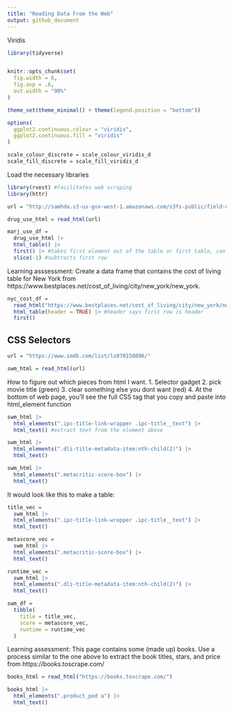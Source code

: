 ```yaml
---
title: "Reading Data From the Web"
output: github_document
---
```


Viridis

```r
library(tidyverse)


knitr::opts_chunk$set(
  fig.width = 6,
  fig.asp = .6,
  out.width = "90%"
)

theme_set(theme_minimal() + theme(legend.position = "bottom"))

options(
  ggplot2.continuous.colour = "viridis",
  ggplot2.continuous.fill = "viridis"
)

scale_colour_discrete = scale_colour_viridis_d
scale_fill_discrete = scale_fill_viridis_d
```

Load the necessary libraries

```r
library(rvest) #facilitates web scraping
library(httr)
```


```r
url = "http://samhda.s3-us-gov-west-1.amazonaws.com/s3fs-public/field-uploads/2k15StateFiles/NSDUHsaeShortTermCHG2015.htm"

drug_use_html = read_html(url)
```

```r
marj_use_df = 
  drug_use_html |> 
  html_table() |> 
  first() |> #takes first element out of the table or first table, can type in command line ?first to see if you can import an nth function to specify other elements
  slice(-1) #subtracts first row
```

Learning asssessment: Create a data frame that contains the cost of living table for New York from https://www.bestplaces.net/cost_of_living/city/new_york/new_york.

```r
nyc_cost_df =
  read_html("https://www.bestplaces.net/cost_of_living/city/new_york/new_york") |> 
  html_table(header = TRUE) |> #header says first row is header
  first()
```

## CSS Selectors

```r
url = "https://www.imdb.com/list/ls070150896/"

swm_html = read_html(url)
```

How to figure out which pieces from html I want. 
1. Selector gadget
2. pick movie title (green)
3. clear something else you dont want (red)
4. At the bottom of web page, you'll see the full CSS tag that you copy and paste into html_element function

```r
swm_html |> 
  html_elements(".ipc-title-link-wrapper .ipc-title__text") |> 
  html_text() #extract text from the element above

swm_html |> 
  html_elements(".dli-title-metadata-item:nth-child(2)") |> 
  html_text()

swm_html |> 
  html_elements(".metacritic-score-box") |> 
  html_text()
```

It would look like this to make a table:

```r
title_vec = 
  swm_html |>
  html_elements(".ipc-title-link-wrapper .ipc-title__text") |>
  html_text()

metascore_vec = 
  swm_html |>
  html_elements(".metacritic-score-box") |>
  html_text()

runtime_vec = 
  swm_html |>
  html_elements(".dli-title-metadata-item:nth-child(2)") |>
  html_text()

swm_df = 
  tibble(
    title = title_vec,
    score = metascore_vec,
    runtime = runtime_vec
  )
```

Learning assessment: This page contains some (made up) books. Use a process similar to the one above to extract the book titles, stars, and price from https://books.toscrape.com/

```r
books_html = read_html("https://books.toscrape.com/")

books_html |> 
  html_elements(".product_pod a") |>
  html_text()
```


